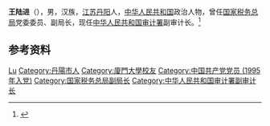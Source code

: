 '''王陆进'''（{{bd|1968年|10月|}}），男，汉族，[[江苏|江苏]][[丹阳|丹阳]]人，[[中华人民共和国|中华人民共和国]]政治人物，曾任[[国家税务总局|国家税务总局]]党委委员、副局长，现任[[中华人民共和国审计署|中华人民共和国审计署]]副审计长。<ref>{{Cite web|title=国务院任免王陆进、柯友生、黎弘职务|url=http://district.ce.cn/newarea/sddy/202008/25/t20200825_35600538.shtml|accessdate=2020-08-27|work=中国经济网|archive-date=2021-11-04|archive-url=https://web.archive.org/web/20211104233916/http://district.ce.cn/newarea/sddy/202008/25/t20200825_35600538.shtml|dead-url=no}}</ref>

== 参考资料 ==
{{reflist}}

{{中国人物小作品}}

{{Authority control}}
{{DEFAULTSORT:Wang王}}
[[Category:王姓|Lu]]
[[Category:丹陽市人|Category:丹陽市人]]
[[Category:廈門大學校友|Category:廈門大學校友]]
[[Category:中国共产党党员_(1995年入党)|Category:中国共产党党员 (1995年入党)]]
[[Category:国家税务总局副局长|Category:国家税务总局副局长]]
[[Category:中华人民共和国审计署副审计长|Category:中华人民共和国审计署副审计长]]
